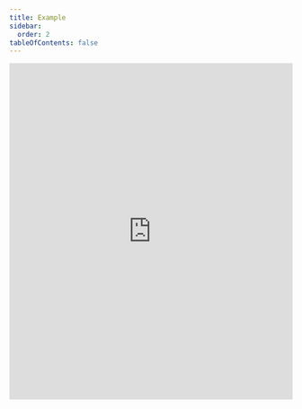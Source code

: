 ```yaml
---
title: Example
sidebar:
  order: 2
tableOfContents: false
---
```


<iframe
  src="https://stackblitz.com/edit/svelte-reveal?embed=1&file=src%2FApp.svelte"
  style="width: 100%; height: 600px; border: none;"
></iframe>
